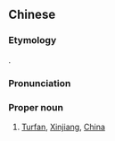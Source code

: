 {{also|吐鲁番}}
==Chinese==
{{zh-forms|s=吐鲁番|gloss=-}}

===Etymology===
{{bor|zh|ug|تۇرپان}}.

===Pronunciation===
{{zh-pron
|m=Tǔlǔfān
|c=tou3 lou5 faan1
|cat=pn
}}

===Proper noun===
{{zh-proper noun}}

# [[Turfan]], [[Xinjiang]], [[China]]

{{zh-cat|Cities}}